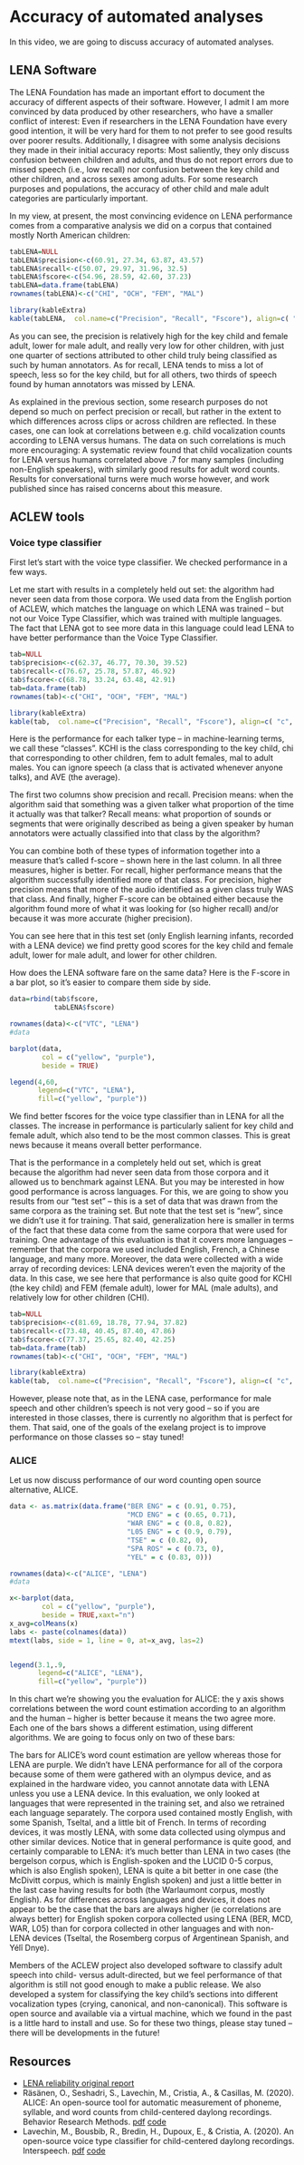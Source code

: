 # Accuracy of automated analyses {#accuracy}

In this video, we are going to discuss accuracy of automated analyses.

## LENA Software

The LENA Foundation has made an important effort to document the accuracy of different aspects of their software. However, I admit I am more convinced by data produced by other researchers, who have a smaller conflict of interest: Even if researchers in the LENA Foundation have every good intention, it will be very hard for them to not prefer to see good results over poorer results. Additionally, I disagree with some analysis decisions they made in their initial accuracy reports: Most saliently, they only discuss confusion between children and adults, and thus do not report errors due to missed speech (i.e., low recall) nor confusion between the key child and other children, and across sexes among adults. For some research purposes and populations, the accuracy of other child and male adult categories are particularly important. 

In my view, at present, the most convincing evidence on LENA performance comes from a comparative analysis we did on a corpus that contained mostly North American children:

```r

tabLENA=NULL
tabLENA$precision<-c(60.91, 27.34, 63.87, 43.57)
tabLENA$recall<-c(50.07, 29.97, 31.96, 32.5)
tabLENA$fscore<-c(54.96, 28.59, 42.60, 37.23)
tabLENA=data.frame(tabLENA) 
rownames(tabLENA)<-c("CHI", "OCH", "FEM", "MAL")

library(kableExtra)
kable(tabLENA,  col.name=c("Precision", "Recall", "Fscore"), align=c( "c", "c", "c"))


```

As you can see, the precision is relatively high for the key child and female adult, lower for male adult, and really very low for other children, with just one quarter of sections attributed to other child truly being classified as such by human annotators. As for recall, LENA tends to miss a lot of speech, less so for the key child, but for all others, two thirds of speech found by human annotators was missed by LENA.

As explained in the previous section, some research purposes do not depend so much on perfect precision or recall, but rather in the extent to which differences across clips or across children are reflected. In these cases, one can look at correlations between e.g. child vocalization counts according to LENA versus humans. The data on such correlations is much more encouraging: A systematic review found that child vocalization counts for LENA versus humans correlated above .7 for many samples (including non-English speakers), with similarly good results for adult word counts. Results for conversational turns were much worse however, and work published since has raised concerns about this measure.



## ACLEW tools


### Voice type classifier

First let's start with the voice type classifier. We checked performance in a few ways.

Let me start with results in a completely held out set:  the algorithm had never seen data from those corpora. We used data from the English portion of ACLEW, which matches the language on which LENA was trained -- but not our Voice Type Classifier, which was trained with multiple languages. The fact that LENA got to see more data in this language could lead LENA to have better performance than the Voice Type Classifier. 


```r

tab=NULL
tab$precision<-c(62.37, 46.77, 70.30, 39.52)
tab$recall<-c(76.67, 25.78, 57.87, 46.92)
tab$fscore<-c(68.78, 33.24, 63.48, 42.91)
tab=data.frame(tab) 
rownames(tab)<-c("CHI", "OCH", "FEM", "MAL")

library(kableExtra)
kable(tab,  col.name=c("Precision", "Recall", "Fscore"), align=c( "c", "c", "c"))

```


Here is the performance for each talker type -- in machine-learning terms, we call these "classes". KCHI is the class corresponding to the key child, chi that corresponding to other children, fem to adult females, mal to adult males. You can ignore speech (a class that is activated whenever anyone talks), and AVE (the average). 

The first two columns show precision and recall. Precision means: when the algorithm said that something was a given talker what proportion of the time it actually was that talker? Recall means: what proportion of sounds or segments that were originally described as being a given speaker by human annotators were actually classified into that class by the algorithm? 

You can combine both of these types of information together into a measure that's called f-score -- shown here in the last column.  In all three measures, higher is better. For recall, higher performance means that the algorithm successfully identified more of that class. For precision, higher precision means that more of the audio identified as a given class truly WAS that class. And finally, higher F-score can be obtained either because the algorithm found more of what it was looking for (so higher recall) and/or because it was more accurate (higher precision).  

You can see here that in this test set (only English learning infants, recorded with a LENA device) we find pretty good scores for the key child and female adult, lower for male adult, and lower for other children. 

How does the LENA software fare on the same data? Here is the F-score in a bar plot, so it's easier to compare them side by side.

```r
data=rbind(tab$fscore,
           tabLENA$fscore)

rownames(data)<-c("VTC", "LENA")
#data

barplot(data,
        col = c("yellow", "purple"),
        beside = TRUE)

legend(4,60,
       legend=c("VTC", "LENA"),
       fill=c("yellow", "purple"))
```


We find better fscores for the voice type classifier than in LENA for all the classes.  The increase in performance is particularly salient for key child and female adult, which also tend to be the most common classes. This is great news because it means overall better performance.


That is the performance in a completely held out set, which is great because  the algorithm had never seen data from those corpora and it allowed us to benchmark against LENA. But you may be interested in how good performance is across languages. For this, we are going to show you results from our "test set" -- this is a set of data that was drawn from the same corpora as the training set. But note that the test set is "new", since we didn't use it for training. That said, generalization here is smaller in terms of the fact that these data come from the same corpora that were used for training. One advantage of this evaluation is that it covers more languages -- remember that the corpora we used included English, French, a Chinese language, and many more. Moreover, the data were collected with a wide array of recording devices: LENA devices weren't even the majority of the data. 
In this case, we see here that performance is also quite good for KCHI (the key child) and FEM (female adult), lower for MAL (male adults), and relatively low for other children (CHI). 

```r

tab=NULL
tab$precision<-c(81.69, 18.78, 77.94, 37.82)
tab$recall<-c(73.48, 40.45, 87.40, 47.86)
tab$fscore<-c(77.37, 25.65, 82.40, 42.25)
tab=data.frame(tab) 
rownames(tab)<-c("CHI", "OCH", "FEM", "MAL")

library(kableExtra)
kable(tab,  col.name=c("Precision", "Recall", "Fscore"), align=c( "c", "c", "c"))

```

However, please note that, as in the LENA case, performance for male speech and other children's speech is not very good -- so if you are interested in those classes, there is currently no algorithm that is perfect for them. That said, one of the goals of the exelang project is to improve performance on those classes so -- stay tuned!


### ALICE

Let us now discuss performance of our word counting open source alternative, ALICE.

```r

data <- as.matrix(data.frame("BER ENG" = c (0.91, 0.75),
                             "MCD ENG" = c (0.65, 0.71),
                             "WAR ENG" = c (0.8, 0.82),
                             "L05 ENG" = c (0.9, 0.79),
                             "TSE" = c (0.82, 0),
                             "SPA ROS" = c (0.73, 0),
                             "YEL" = c (0.83, 0)))

rownames(data)<-c("ALICE", "LENA")
#data  

x<-barplot(data,
        col = c("yellow", "purple"),
        beside = TRUE,xaxt="n")
x_avg=colMeans(x)
labs <- paste(colnames(data))
mtext(labs, side = 1, line = 0, at=x_avg, las=2)


legend(3.1,.9,
       legend=c("ALICE", "LENA"),
       fill=c("yellow", "purple"))

```


In this chart we're showing you the evaluation for ALICE: the y axis shows correlations between the word count estimation according to an algorithm and the human -- higher is better because it means the two agree more. Each one of the bars shows a different estimation, using different algorithms. We are going to focus only on two of these bars:

The bars for ALICE's word count estimation are yellow whereas those for LENA are purple. We didn't have LENA performance for all of the corpora because some of them were gathered with an olympus device, and as explained in the hardware video, you cannot annotate data with LENA unless you use a LENA device. In this evaluation, we only looked at languages that were represented in the training set, and also we retrained each language separately.  The corpora used contained mostly English, with some Spanish, Tseltal, and a little bit of French. In terms of recording devices, it was mostly LENA, with some data collected using olympus and other similar devices. Notice that in general performance is quite good, and certainly comparable to LENA: it's much better than LENA in two cases (the bergelson corpus, which is English-spoken and the LUCID 0-5 corpus, which is also English spoken), LENA is quite a bit better in one case (the McDivitt corpus, which is mainly English spoken) and just a little better in the last case having results for both (the Warlaumont corpus, mostly English). As for differences across languages and devices, it does not appear to be the case that the bars are always higher (ie correlations are always better) for English spoken corpora collected using LENA (BER, MCD, WAR, L05) than for corpora collected in other languages and with non-LENA devices (Tseltal, the Rosemberg corpus of Argentinean Spanish, and Yélî Dnye).

Members of the ACLEW project also developed software to classify adult speech into child- versus adult-directed, but we feel performance of that algorithm is still not good enough to make a public release. We also developed a system for classifying the key child's sections into different vocalization types (crying, canonical, and non-canonical). This software is open source and available via a virtual machine, which we found in the past is a little hard to install and use. So for these two things, please stay tuned -- there will be developments in the future!


## Resources

- [LENA reliability original report](https://www.lena.org/wp-content/uploads/2016/07/LTR-05-2_Reliability.pdf)
- Räsänen, O., Seshadri, S., Lavechin, M., Cristia, A., & Casillas, M. (2020). ALICE: An open-source tool for automatic measurement of phoneme, syllable, and word counts from child-centered daylong recordings. Behavior Research Methods. [pdf](https://psyarxiv.com/p95dz/download?format=pdf) [code](https://github.com/orasanen/ALICE)
- Lavechin, M., Bousbib, R., Bredin, H., Dupoux, E., & Cristia, A. (2020). An open-source voice type classifier for child-centered daylong recordings. Interspeech. [pdf](https://arxiv.org/pdf/2005.12656) [code](https://github.com/MarvinLvn/voice-type-classifier)
